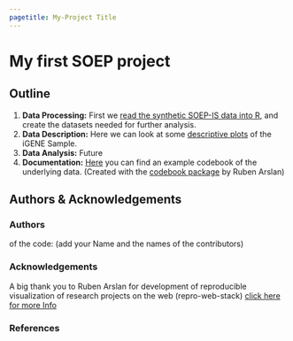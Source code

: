 ```yaml
---
pagetitle: My-Project Title
---
```


# My first SOEP project

## Outline 

1.  **Data Processing:** First we [read the synthetic SOEP-IS data into R](00_import_data.html), and create the datasets needed for further analysis.
2.  **Data Description:** Here we can look at some [descriptive plots](p1_describe_plots.html) of the iGENE Sample.
3.  **Data Analysis:** Future
4.  **Documentation:** [Here](00_codebook.html) you can find an example codebook of the underlying data. (Created with the [codebook package](https://github.com/rubenarslan/codebook) by Ruben Arslan)

## Authors & Acknowledgements {.tabset .tabset-sticky}

### Authors

of the code: (add your Name and the names of the contributors)

### Acknowledgements {.active}

A big thank you to Ruben Arslan for development of reproducible visualization of research projects on the web (repro-web-stack) [click here for more Info](https://github.com/rubenarslan/repro_web_stack)

### References
